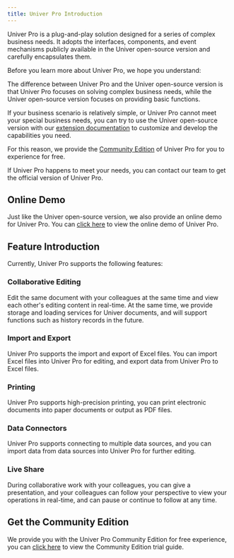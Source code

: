 ```yaml
---
title: Univer Pro Introduction
---
```


Univer Pro is a plug-and-play solution designed for a series of complex business needs. It adopts the interfaces, components, and event mechanisms publicly available in the Univer open-source version and carefully encapsulates them.

Before you learn more about Univer Pro, we hope you understand:

The difference between Univer Pro and the Univer open-source version is that Univer Pro focuses on solving complex business needs, while the Univer open-source version focuses on providing basic functions.

If your business scenario is relatively simple, or Univer Pro cannot meet your special business needs, you can try to use the Univer open-source version with our [extension documentation](/guides/customization) to customize and develop the capabilities you need.

For this reason, we provide the [Community Edition](/pro/enterprises/trial-version) of Univer Pro for you to experience for free.

If Univer Pro happens to meet your needs, you can contact our team to get the official version of Univer Pro.

## Online Demo

Just like the Univer open-source version, we also provide an online demo for Univer Pro. You can [click here](/pro-examples/) to view the online demo of Univer Pro.

## Feature Introduction

Currently, Univer Pro supports the following features:

### Collaborative Editing

Edit the same document with your colleagues at the same time and view each other's editing content in real-time. At the same time, we provide storage and loading services for Univer documents, and will support functions such as history records in the future.

### Import and Export

Univer Pro supports the import and export of Excel files. You can import Excel files into Univer Pro for editing, and export data from Univer Pro to Excel files.

### Printing

Univer Pro supports high-precision printing, you can print electronic documents into paper documents or output as PDF files.

### Data Connectors

Univer Pro supports connecting to multiple data sources, and you can import data from data sources into Univer Pro for further editing.

### Live Share

During collaborative work with your colleagues, you can give a presentation, and your colleagues can follow your perspective to view your operations in real-time, and can pause or continue to follow at any time.

## Get the Community Edition

We provide you with the Univer Pro Community Edition for free experience, you can [click here](/pro/enterprises/trial-version) to view the Community Edition trial guide.

